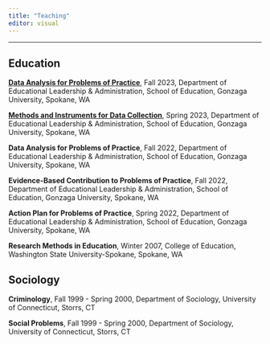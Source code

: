 ```yaml
---
title: "Teaching"
editor: visual
---
```


------------------------------------------------------------------------

## Education

[**Data Analysis for Problems of Practice**](https://data-analysis-course.jackhuber.org), Fall 2023, Department of Educational Leadership & Administration, School of Education, Gonzaga University, Spokane, WA

[**Methods and Instruments for Data Collection**](https://researchmethods.jackhuber.org), Spring 2023, Department of Educational Leadership & Administration, School of Education, Gonzaga University, Spokane, WA

**Data Analysis for Problems of Practice**, Fall 2022, Department of Educational Leadership & Administration, School of Education, Gonzaga University, Spokane, WA

**Evidence-Based Contribution to Problems of Practice**, Fall 2022, Department of Educational Leadership & Administration, School of Education, Gonzaga University, Spokane, WA

**Action Plan for Problems of Practice**, Spring 2022, Department of Educational Leadership & Administration, School of Education, Gonzaga University, Spokane, WA

**Research Methods in Education**, Winter 2007, College of Education, Washington State University-Spokane, Spokane, WA

## Sociology

**Criminology**, Fall 1999 - Spring 2000, Department of Sociology, University of Connecticut, Storrs, CT

**Social Problems**, Fall 1999 - Spring 2000, Department of Sociology, University of Connecticut, Storrs, CT
